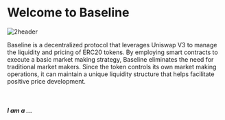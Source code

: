 

# Welcome to Baseline

![2header](/assets/2header.png)

Baseline is a decentralized protocol that leverages Uniswap V3 to manage the liquidity and pricing of ERC20 tokens. By employing smart contracts to execute a basic market making strategy, Baseline eliminates the need for traditional market makers. Since the token controls its own market making operations, it can maintain a unique liquidity structure that helps facilitate positive price development.

&nbsp;
&nbsp;

##### I am a ...

<Cards>
    <Card title="📈 ・ Trader" href="/what" style={{backgroundColor: 'black', padding: '0.8rem'}} />
    <Card title="🤝 ・ Founder" href="/launching" style={{backgroundColor: 'black', padding: '0.8rem'}} />
    <Card title="🏦 ・ Investor" href="/growth" style={{backgroundColor: 'black', padding: '0.8rem'}} />
</Cards>
